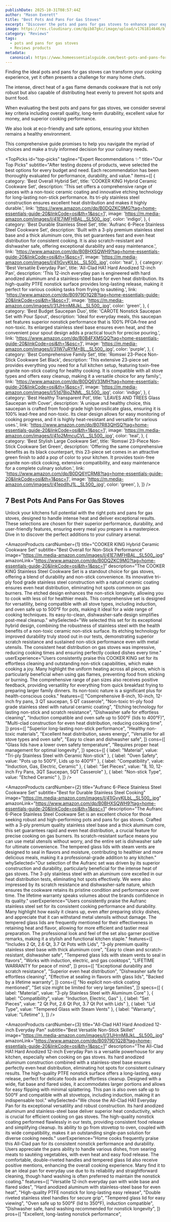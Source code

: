 ```yaml
---
publishDate: 2025-10-31T08:57:44Z
author: "Mason Everett"
title: "Best Pots And Pans For Gas Stoves"
excerpt: "Discover the pots and pans for gas stoves to enhance your experience. Find top solutions based on thorough testing and reviews."
image: https://res.cloudinary.com/dpib87gkc/image/upload/v1761814646/blog_image_1761814646_dryugz.webp
category: "Reviews"
tags:
  - pots and pans for gas stoves
  - Reviews products
metadata:
  canonical: https://www.homeessentialsguide.com/best-pots-and-pans-for-gas-stoves
---
```



<p>Finding the ideal pots and pans for gas stoves can transform your cooking experience, yet it often presents a challenge for many home chefs.</p>
<p>The intense, direct heat of a gas flame demands cookware that is not only robust but also capable of distributing heat evenly to prevent hot spots and burnt food.</p>
<p>When evaluating the best pots and pans for gas stoves, we consider several key criteria including overall quality, long-term durability, excellent value for money, and superior cooking performance.</p>
<p>We also look at eco-friendly and safe options, ensuring your kitchen remains a healthy environment.</p>
<p>This comprehensive guide promises to help you navigate the myriad of choices and make a truly informed decision for your culinary needs.</p>

<TopPicks
  id="top-picks"
  tagline="Expert Recommendations ✨"
  title="Our Top Picks"
  subtitle="After testing dozens of products, weve selected the best options for every budget and need. Each recommendation has been thoroughly evaluated for performance, durability, and value."
  items={[
    {
      category: 'Best Overall Hybrid Set',
      title: 'COOKER KING Hybrid Ceramic Cookware Set',
      description: 'This set offers a comprehensive range of pieces with a non-toxic ceramic coating and innovative etching technology for long-lasting non-stick performance. Its tri-ply stainless steel construction ensures excellent heat distribution and makes it highly durable.',
      link: 'https://www.amazon.com/dp/B0DQZKC9MG?tag=home-essentials-guide-20&linkCode=osi&th=1&psc=1',
      image: 'https://m.media-amazon.com/images/I/41E7iMFHBAL._SL500_.jpg',
      color: 'indigo',
    },
    {
      category: 'Best Durable Stainless Steel Set',
      title: 'Aufranc 6-Piece Stainless Steel Cookware Set',
      description: 'Built with a 3-ply premium stainless steel base and a thick aluminum core, this set guarantees fast and even heat distribution for consistent cooking. It is also scratch-resistant and dishwasher safe, offering exceptional durability and easy maintenance.',
      link: 'https://www.amazon.com/dp/B0BHXSQWH9?tag=home-essentials-guide-20&linkCode=osi&th=1&psc=1',
      image: 'https://m.media-amazon.com/images/I/41IGvyKlLbL._SL500_.jpg',
      color: 'teal',
    },
    {
      category: 'Best Versatile Everyday Pan',
      title: 'All-Clad HA1 Hard Anodized 12-inch Pan',
      description: 'This 12-inch everyday pan is engineered with hard anodized aluminum and a stainless-steel base for even heat distribution. Its high-quality PTFE nonstick surface provides long-lasting release, making it perfect for various cooking tasks from frying to sautéing.',
      link: 'https://www.amazon.com/dp/B0979D1Q2B?tag=home-essentials-guide-20&linkCode=osi&th=1&psc=1',
      image: 'https://m.media-amazon.com/images/I/31JHrnM8JkL._SL500_.jpg',
      color: 'green',
    },
    {
      category: 'Best Budget Saucepan Duo',
      title: 'CAROTE Nonstick Saucepan Set with Pour Spout',
      description: 'Ideal for everyday meals, this saucepan set features superior nonstick performance that is 100% PFOA-free and non-toxic. Its enlarged stainless steel base ensures even heat, and the convenient pour spout design adds a practical touch for precise pouring.',
      link: 'https://www.amazon.com/dp/B0B4FXMSQQ?tag=home-essentials-guide-20&linkCode=osi&th=1&psc=1',
      image: 'https://m.media-amazon.com/images/I/31W7uRYM+BL._SL500_.jpg',
      color: 'purple',
    },
    {
      category: 'Best Comprehensive Family Set',
      title: 'Romswi 23-Piece Non-Stick Cookware Set Black',
      description: 'This extensive 23-piece set provides everything you need for a full kitchen setup, featuring toxin-free granite non-stick coating for healthy cooking. It is compatible with all stove types and offers easy cleanup, making it a versatile choice for any family.',
      link: 'https://www.amazon.com/dp/B0DQ6V33MH?tag=home-essentials-guide-20&linkCode=osi&th=1&psc=1',
      image: 'https://m.media-amazon.com/images/I/51d7BioZNML._SL500_.jpg',
      color: 'indigo',
    },
    {
      category: 'Best Healthy Transparent Pot',
      title: 'LEAVES AND TREES Glass Saucepan with Cover',
      description: 'A unique and healthy choice, this saucepan is crafted from food-grade high borosilicate glass, ensuring it is 100% lead-free and non-toxic. Its clear design allows for easy monitoring of cooking progress, and it is highly heat-resistant and versatile for various uses.',
      link: 'https://www.amazon.com/dp/B07R83QHSQ?tag=home-essentials-guide-20&linkCode=osi&th=1&psc=1',
      image: 'https://m.media-amazon.com/images/I/41o2MmcuCVL._SL500_.jpg',
      color: 'teal',
    },
    {
      category: 'Best Stylish Large Cookware Set',
      title: 'Romswi 23-Piece Non-Stick Cookware Set Green',
      description: 'Offering the same comprehensive benefits as its black counterpart, this 23-piece set comes in an attractive green finish to add a pop of color to your kitchen. It provides toxin-free granite non-stick cooking, extensive compatibility, and easy maintenance for a complete culinary solution.',
      link: 'https://www.amazon.com/dp/B0DQ6YCRM8?tag=home-essentials-guide-20&linkCode=osi&th=1&psc=1',
      image: 'https://m.media-amazon.com/images/I/41epdlhJ1L._SL500_.jpg',
      color: 'green',
    },
  ]}
/>

## 7 Best Pots And Pans For Gas Stoves

Unlock your kitchens full potential with the right pots and pans for gas stoves, designed to handle intense heat and deliver exceptional results. These selections are chosen for their superior performance, durability, and user-friendly features, ensuring every meal you prepare is a masterpiece. Dive in to discover the perfect additions to your culinary arsenal.

<AmazonProducts
  cardNumber={1}
  title="COOKER KING Hybrid Ceramic Cookware Set"
  subtitle="Best Overall for Non-Stick Performance"
  image="https://m.media-amazon.com/images/I/41E7iMFHBAL._SL500_.jpg"
  amazonLink="https://www.amazon.com/dp/B0DQZKC9MG?tag=home-essentials-guide-20&linkCode=osi&th=1&psc=1"
  description="The COOKER KING Stainless Steel Cookware Set is a standout choice for gas stoves, offering a blend of durability and non-stick convenience. Its innovative tri-ply food grade stainless steel construction with a natural ceramic coating ensures even heat distribution, eliminating hot spots common on gas burners. The etched design enhances the non-stick longevity, allowing you to cook with less oil for healthier meals. This comprehensive set is designed for versatility, being compatible with all stove types, including induction, and oven safe up to 500°F for pots, making it ideal for a wide range of cooking techniques. Its easy-to-clean, dishwasher-safe design simplifies post-meal cleanup."
  whySelected="We selected this set for its exceptional hybrid design, combining the robustness of stainless steel with the health benefits of a non-toxic ceramic non-stick surface. Its etching technology for improved durability truly stood out in our tests, demonstrating superior scratch resistance and sustained non-stick performance even with metal utensils. The consistent heat distribution on gas stoves was impressive, reducing cooking times and ensuring perfectly cooked dishes every time."
  userExperience="Users consistently praise this COOKER KING set for its effortless cleaning and outstanding non-stick capabilities, which make cooking a joy. Many highlight the uniform heating across all pieces, which is particularly beneficial when using gas flames, preventing food from sticking or burning. The comprehensive range of pan sizes also receives positive feedback, providing versatility for everything from quick breakfast frying to preparing larger family dinners. Its non-toxic nature is a significant plus for health-conscious cooks."
  features={[
    "Comprehensive 8-inch, 10-inch, 12-inch fry pans, 3 QT saucepan, 5 QT casserole",
    "Non-toxic tri-ply food grade stainless steel with natural ceramic coating",
    "Etching technology for lasting non-stick and scratch resistance",
    "Dishwasher safe for effortless cleaning",
    "Induction compatible and oven safe up to 500°F (lids to 400°F)",
    "Multi-clad construction for even heat distribution, reducing cooking time",
  ]}
  pros={[
    "Superior long-lasting non-stick performance",
    "Healthy non-toxic materials",
    "Excellent heat distribution, saves energy",
    "Versatile for all stove types and oven safe",
    "Easy to clean and dishwasher safe",
  ]}
  cons={[
    "Glass lids have a lower oven safety temperature",
    "Requires proper heat management for optimal longevity",
  ]}
  specs={[
    { label: "Material", value: "Tri-ply Stainless Steel with Ceramic Non-stick" },
    { label: "Oven Safety", value: "Pots up to 500°F, Lids up to 400°F" },
    { label: "Compatibility", value: "Induction, Gas, Electric, Ceramic" },
    { label: "Set Pieces", value: "8, 10, 12-inch Fry Pans, 3QT Saucepan, 5QT Casserole" },
    { label: "Non-stick Type", value: "Etched Ceramic" },
  ]}
/>

<AmazonProducts
  cardNumber={2}
  title="Aufranc 6-Piece Stainless Steel Cookware Set"
  subtitle="Best for Durable Stainless Steel Cooking"
  image="https://m.media-amazon.com/images/I/41IGvyKlLbL._SL500_.jpg"
  amazonLink="https://www.amazon.com/dp/B0BHXSQWH9?tag=home-essentials-guide-20&linkCode=osi&th=1&psc=1"
  description="The Aufranc 6-Piece Stainless Steel Cookware Set is an excellent choice for those seeking robust and high-performing pots and pans for gas stoves. Crafted with a 3-ply premium quality stainless steel base and a thick aluminum core, this set guarantees rapid and even heat distribution, a crucial feature for precise cooking on gas burners. Its scratch-resistant surface means you can use metal utensils without worry, and the entire set is dishwasher safe for ultimate convenience. The tempered glass lids with steam vents are designed to seal in flavors and moisture, contributing to healthier and more delicious meals, making it a professional-grade addition to any kitchen."
  whySelected="Our selection of the Aufranc set was driven by its superior construction and durability, particularly beneficial for the intense heat of gas stoves. The 3-ply stainless steel with an aluminum core excelled in our heat distribution tests, eliminating hot spots effectively. We were also impressed by its scratch resistance and dishwasher-safe nature, which ensures the cookware retains its pristine condition and performance over time. The lifetime warranty speaks volumes about the brands confidence in its quality."
  userExperience="Users consistently praise the Aufranc stainless steel set for its consistent cooking performance and durability. Many highlight how easily it cleans up, even after preparing sticky dishes, and appreciate that it can withstand metal utensils without damage. The tempered glass lids are frequently mentioned for their effectiveness in retaining heat and flavor, allowing for more efficient and tastier meal preparation. The professional look and feel of the set also garner positive remarks, making it a stylish and functional kitchen staple."
  features={[
    "Includes 2 Qt, 2.6 Qt, 3.7 Qt Pots with Lids",
    "3-ply premium quality stainless steel base with thick aluminum core",
    "Easy to clean and scratch-resistant, dishwasher safe",
    "Tempered glass lids with steam vents to seal in flavors",
    "Works with induction, electric, and gas cooktops",
    "LIFETIME WARRANTY for peace of mind",
  ]}
  pros={[
    "Exceptional durability and scratch resistance",
    "Superior even heat distribution",
    "Dishwasher safe for effortless cleaning",
    "Effective at sealing in flavors with glass lids",
    "Backed by a lifetime warranty",
  ]}
  cons={[
    "No explicit non-stick coating mentioned",
    "Set size might be limited for very large families",
  ]}
  specs={[
    { label: "Material", value: "3-ply Stainless Steel with Aluminum Core" },
    { label: "Compatibility", value: "Induction, Electric, Gas" },
    { label: "Set Pieces", value: "2 Qt Pot, 2.6 Qt Pot, 3.7 Qt Pot with Lids" },
    { label: "Lid Type", value: "Tempered Glass with Steam Vents" },
    { label: "Warranty", value: "Lifetime" },
  ]}
/>

<AmazonProducts
  cardNumber={3}
  title="All-Clad HA1 Hard Anodized 12-inch Everyday Pan"
  subtitle="Best Versatile Non-Stick Skillet"
  image="https://m.media-amazon.com/images/I/31JHrnM8JkL._SL500_.jpg"
  amazonLink="https://www.amazon.com/dp/B0979D1Q2B?tag=home-essentials-guide-20&linkCode=osi&th=1&psc=1"
  description="The All-Clad HA1 Hard Anodized 12-inch Everyday Pan is a versatile powerhouse for any kitchen, especially when cooking on gas stoves. Its hard anodized aluminum construction combined with a stainless-steel base ensures perfectly even heat distribution, eliminating hot spots for consistent culinary results. The high-quality PTFE nonstick surface offers a long-lasting, easy release, perfect for delicate foods and effortless cleanup. Designed with a wide, flat base and flared sides, it accommodates larger portions and allows for easy flipping with minimal splattering. This pan is also oven safe up to 500°F and compatible with all stovetops, including induction, making it an indispensable tool."
  whySelected="We chose the All-Clad HA1 Everyday Pan for its exceptional versatility and robust construction. Its hard anodized aluminum and stainless-steel base deliver superior heat conductivity, which is crucial for efficient cooking on gas stoves. The high-quality nonstick coating performed flawlessly in our tests, providing consistent food release and simplifying cleanup. Its ability to go from stovetop to oven, coupled with its wide compatibility, makes it an outstanding single-pan solution for diverse cooking needs."
  userExperience="Home cooks frequently praise this All-Clad pan for its consistent nonstick performance and durability. Users appreciate the pans ability to handle various dishes, from searing meats to sautéing vegetables, with even heat and easy food release. The comfortable, double-riveted handles and tempered glass lid also receive positive mentions, enhancing the overall cooking experience. Many find it to be an ideal pan for everyday use due to its reliability and straightforward cleaning, though hand washing is often preferred to maintain the nonstick coating."
  features={[
    "Versatile 12-inch everyday pan with wide base and flared sides",
    "Hard anodized aluminum with stainless-steel base for even heat",
    "High-quality PTFE nonstick for long-lasting easy release",
    "Double riveted stainless steel handles for secure grip",
    "Tempered glass lid for easy viewing",
    "Oven safe up to 500°F (lid to 350°F), induction compatible",
    "Dishwasher safe, hand washing recommended for nonstick longevity",
  ]}
  pros={[
    "Excellent, long-lasting nonstick performance",
